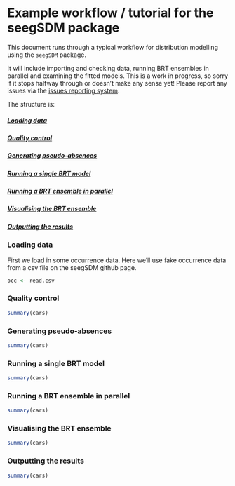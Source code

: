 Example workflow / tutorial for the seegSDM package
========================================================

This document runs through a typical workflow for distribution modelling using the ```seegSDM``` package.

It will include importing and checking data, running BRT ensembles in parallel and examining the fitted models.
This is a work in progress, so sorry if it stops halfway through or doesn't make any sense yet! Please report any issues via the [issues reporting system](https://github.com/SEEG-Oxford/seegSDM/issues).

The structure is:

##### [Loading data](#load)
##### [Quality control](#quality)
##### [Generating pseudo-absences](#pseudo)
##### [Running a single BRT model](#BRT)
##### [Running a BRT ensemble in parallel](#ensemble)
##### [Visualising the BRT ensemble](#vis)
##### [Outputting the results](#output)



### <a id="load"></a>Loading data

First we load in some occurrence data. Here we'll use fake occurrence data from a csv file on the seegSDM github page.

```r
occ <- read.csv
```

### <a id="quality"></a>Quality control

```r
summary(cars)
```

### <a id="pseudo"></a>Generating pseudo-absences

```r
summary(cars)
```

### <a id="BRT"></a>Running a single BRT model 

```r
summary(cars)
```

### <a id="ensemble"></a>Running a BRT ensemble in parallel

```r
summary(cars)
```

### <a id="vis"></a>Visualising the BRT ensemble

```r
summary(cars)
```
### <a id="output"></a>Outputting the results

```r
summary(cars)
```

